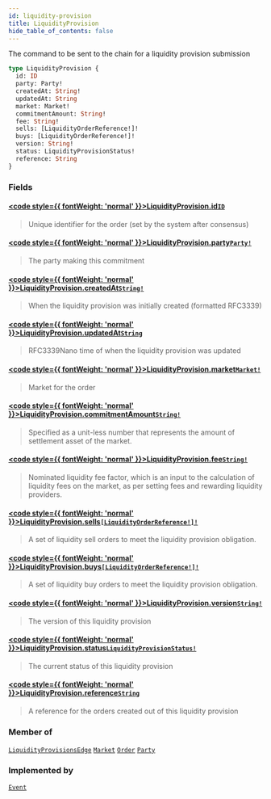 ```yaml
---
id: liquidity-provision
title: LiquidityProvision
hide_table_of_contents: false
---
```








The command to be sent to the chain for a liquidity provision submission

```graphql
type LiquidityProvision {
  id: ID
  party: Party!
  createdAt: String!
  updatedAt: String
  market: Market!
  commitmentAmount: String!
  fee: String!
  sells: [LiquidityOrderReference!]!
  buys: [LiquidityOrderReference!]!
  version: String!
  status: LiquidityProvisionStatus!
  reference: String
}
```


### Fields

#### [<code style={{ fontWeight: 'normal' }}>LiquidityProvision.<b>id</b></code>](#)<Bullet />[`ID`](/testnet/api/graphql/scalars/id) <Badge class="secondary" text="scalar"/>
> Unique identifier for the order (set by the system after consensus)
> 

#### [<code style={{ fontWeight: 'normal' }}>LiquidityProvision.<b>party</b></code>](#)<Bullet />[`Party!`](/testnet/api/graphql/objects/party) <Badge class="secondary" text="non-null"/> <Badge class="secondary" text="object"/>
> The party making this commitment
> 

#### [<code style={{ fontWeight: 'normal' }}>LiquidityProvision.<b>createdAt</b></code>](#)<Bullet />[`String!`](/testnet/api/graphql/scalars/string) <Badge class="secondary" text="non-null"/> <Badge class="secondary" text="scalar"/>
> When the liquidity provision was initially created (formatted RFC3339)
> 

#### [<code style={{ fontWeight: 'normal' }}>LiquidityProvision.<b>updatedAt</b></code>](#)<Bullet />[`String`](/testnet/api/graphql/scalars/string) <Badge class="secondary" text="scalar"/>
> RFC3339Nano time of when the liquidity provision was updated
> 

#### [<code style={{ fontWeight: 'normal' }}>LiquidityProvision.<b>market</b></code>](#)<Bullet />[`Market!`](/testnet/api/graphql/objects/market) <Badge class="secondary" text="non-null"/> <Badge class="secondary" text="object"/>
> Market for the order
> 

#### [<code style={{ fontWeight: 'normal' }}>LiquidityProvision.<b>commitmentAmount</b></code>](#)<Bullet />[`String!`](/testnet/api/graphql/scalars/string) <Badge class="secondary" text="non-null"/> <Badge class="secondary" text="scalar"/>
> Specified as a unit-less number that represents the amount of settlement asset of the market.
> 

#### [<code style={{ fontWeight: 'normal' }}>LiquidityProvision.<b>fee</b></code>](#)<Bullet />[`String!`](/testnet/api/graphql/scalars/string) <Badge class="secondary" text="non-null"/> <Badge class="secondary" text="scalar"/>
> Nominated liquidity fee factor, which is an input to the calculation of liquidity fees on the market, as per setting fees and rewarding liquidity providers.
> 

#### [<code style={{ fontWeight: 'normal' }}>LiquidityProvision.<b>sells</b></code>](#)<Bullet />[`[LiquidityOrderReference!]!`](/testnet/api/graphql/objects/liquidity-order-reference) <Badge class="secondary" text="non-null"/> <Badge class="secondary" text="object"/>
> A set of liquidity sell orders to meet the liquidity provision obligation.
> 

#### [<code style={{ fontWeight: 'normal' }}>LiquidityProvision.<b>buys</b></code>](#)<Bullet />[`[LiquidityOrderReference!]!`](/testnet/api/graphql/objects/liquidity-order-reference) <Badge class="secondary" text="non-null"/> <Badge class="secondary" text="object"/>
> A set of liquidity buy orders to meet the liquidity provision obligation.
> 

#### [<code style={{ fontWeight: 'normal' }}>LiquidityProvision.<b>version</b></code>](#)<Bullet />[`String!`](/testnet/api/graphql/scalars/string) <Badge class="secondary" text="non-null"/> <Badge class="secondary" text="scalar"/>
> The version of this liquidity provision
> 

#### [<code style={{ fontWeight: 'normal' }}>LiquidityProvision.<b>status</b></code>](#)<Bullet />[`LiquidityProvisionStatus!`](/testnet/api/graphql/enums/liquidity-provision-status) <Badge class="secondary" text="non-null"/> <Badge class="secondary" text="enum"/>
> The current status of this liquidity provision
> 

#### [<code style={{ fontWeight: 'normal' }}>LiquidityProvision.<b>reference</b></code>](#)<Bullet />[`String`](/testnet/api/graphql/scalars/string) <Badge class="secondary" text="scalar"/>
> A reference for the orders created out of this liquidity provision
> 



### Member of

[`LiquidityProvisionsEdge`](/testnet/api/graphql/objects/liquidity-provisions-edge)  <Badge class="secondary" text="object"/><Bullet />[`Market`](/testnet/api/graphql/objects/market)  <Badge class="secondary" text="object"/><Bullet />[`Order`](/testnet/api/graphql/objects/order)  <Badge class="secondary" text="object"/><Bullet />[`Party`](/testnet/api/graphql/objects/party)  <Badge class="secondary" text="object"/>

### Implemented by

[`Event`](/testnet/api/graphql/unions/event)  <Badge class="secondary" text="union"/>



